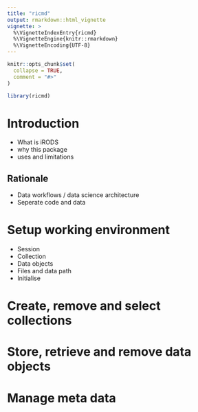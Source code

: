 ```yaml
---
title: "ricmd"
output: rmarkdown::html_vignette
vignette: >
  %\VignetteIndexEntry{ricmd}
  %\VignetteEngine{knitr::rmarkdown}
  %\VignetteEncoding{UTF-8}
---
```


```r
knitr::opts_chunk$set(
  collapse = TRUE,
  comment = "#>"
)
```

```r
library(ricmd)
```

# Introduction

 * What is iRODS
 * why this package  
 * uses and limitations  

## Rationale 


 * Data workflows / data science architecture
 * Seperate code and data  

# Setup working environment

 * Session
 * Collection
 * Data objects  
 * Files and data path  
 * Initialise  

# Create, remove and select collections

# Store, retrieve and remove data objects

# Manage meta data
